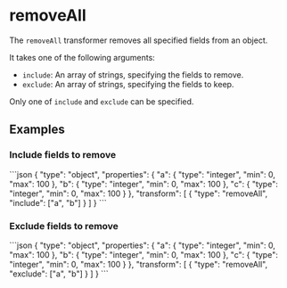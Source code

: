 
# removeAll

The `removeAll` transformer removes all specified fields from an object.

It takes one of the following arguments:

- `include`: An array of strings, specifying the fields to remove.
- `exclude`: An array of strings, specifying the fields to keep.

Only one of `include` and `exclude` can be specified.

## Examples

### Include fields to remove

<RunCode>
```json
{
  "type": "object",
  "properties": {
    "a": {
      "type": "integer",
      "min": 0,
      "max": 100
    },
    "b": {
      "type": "integer",
      "min": 0,
      "max": 100
    },
    "c": {
      "type": "integer",
      "min": 0,
      "max": 100
    }
  },
  "transform": [
    {
      "type": "removeAll",
      "include": ["a", "b"]
    }
  ]
}
```
</RunCode>

### Exclude fields to remove

<RunCode>
```json
{
  "type": "object",
  "properties": {
    "a": {
      "type": "integer",
      "min": 0,
      "max": 100
    },
    "b": {
      "type": "integer",
      "min": 0,
      "max": 100
    },
    "c": {
      "type": "integer",
      "min": 0,
      "max": 100
    }
  },
  "transform": [
    {
      "type": "removeAll",
      "exclude": ["a", "b"]
    }
  ]
}
```
</RunCode>
